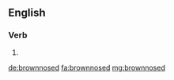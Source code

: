 ==English==

===Verb===
{{head|en}}

# {{en-past of|brownnose}}

[[de:brownnosed]]
[[fa:brownnosed]]
[[mg:brownnosed]]